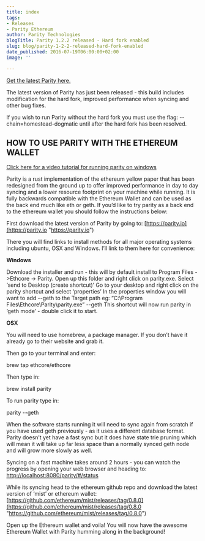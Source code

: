 ```yaml
---
title: index
tags:
- Releases
- Parity Ethereum
author: Parity Technologies
blogTitle: Parity 1.2.2 released - Hard fork enabled
slug: blog/parity-1-2-2-released-hard-fork-enabled
date_published: 2016-07-19T06:00:00+02:00
image: ''

---
```

[Get the latest Parity here.](http://parity.io/)

The latest version of Parity has just been released - this build includes modification for the hard fork, improved performance when syncing and other bug fixes.

If you wish to run Parity without the hard fork you must use the flag: --chain=homestead-dogmatic until after the hard fork has been resolved.

## HOW TO USE PARITY WITH THE ETHEREUM WALLET

[Click here for a video tutorial for running parity on windows](https://www.youtube.com/watch?v=sta-p5d1blQ&feature=youtu.be)

Parity is a rust implementation of the ethereum yellow paper that has been redesigned from the ground up to offer improved performance in day to day syncing and a lower resource footprint on your machine while running. It is fully backwards compatible with the Ethereum Wallet and can be used as the back end much like eth or geth. If you’d like to try parity as a back end to the ethereum wallet you should follow the instructions below:

First download the latest version of Parity by going to: [https://parity.io](https://parity.io "https://parity.io")

There you will find links to install methods for all major operating systems including ubuntu, OSX and Windows. I’ll link to them here for convenience:

**Windows**

Download the installer and run - this will by default install to Program Files ->Ethcore -> Parity. Open up this folder and right click on parity.exe. Select ‘send to Desktop (create shortcut)’ Go to your desktop and right click on the parity shortcut and select ‘properties’ In the properties window you will want to add --geth to the Target path eg: “C:\\Program Files\\Ethcore\\Parity\\parity.exe” --geth This shortcut will now run parity in ‘geth mode’ - double click it to start.

**OSX**

You will need to use homebrew, a package manager. If you don’t have it already go to their website and grab it.

Then go to your terminal and enter:

brew tap ethcore/ethcore

Then type in:

brew install parity

To run parity type in:

parity --geth

When the software starts running it will need to sync again from scratch if you have used geth previously - as it uses a different database format. Parity doesn’t yet have a fast sync but it does have state trie pruning which will mean it will take up far less space than a normally synced geth node and will grow more slowly as well.

Syncing on a fast machine takes around 2 hours - you can watch the progress by opening your web browser and heading to: [http://localhost:8080/parity/#/status](http://localhost:8080/parity/#/status)

While its syncing head to the ethereum github repo and download the latest version of ‘mist’ or ethereum wallet: [https://github.com/ethereum/mist/releases/tag/0.8.0](https://github.com/ethereum/mist/releases/tag/0.8.0 "https://github.com/ethereum/mist/releases/tag/0.8.0")

Open up the Ethereum wallet and voila! You will now have the awesome Ethereum Wallet with Parity humming along in the background!